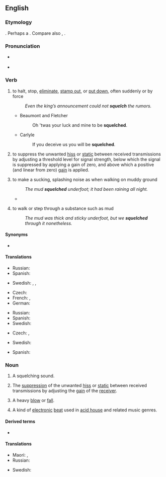 ==English==

===Etymology===
{{unk.|lang=en}}. Perhaps a {{blend|en|squash|quell|quench|nocap=1}}. Compare also {{noncog|en|squolsh}}, {{noncog|en|squoosh}}.

===Pronunciation===
* {{a|UK|GA}} {{IPA|/ˈskwɛltʃ/|lang=en}}
* {{rhymes|ɛltʃ|lang=en}}

===Verb===
{{en-verb|es}}

# {{lb|en|transitive|US}} to halt, stop, [[eliminate]], [[stamp out]], or [[put down]], often suddenly or by force
#: ''Even the king’s announcement could not '''squelch''' the rumors.''
#* Beaumont and Fletcher
#*: Oh 'twas your luck and mine to be '''squelched'''.
#* Carlyle
#*: If you deceive us you will be '''squelched'''.
# {{lb|en|transitive|radio technology}} to suppress the unwanted [[hiss]] or [[static]] between received transmissions by adjusting a threshold level for signal strength, below which the signal is suppressed by applying a gain of zero, and above which a positive (and linear from zero) [[gain]] is applied.
# {{lb|en|intransitive|British}} to make a sucking, splashing noise as when walking on muddy ground
#: ''The mud '''squelched''' underfoot; it had been raining all night.''
#* {{RQ:Wodehouse Offing|chapter=XVI|passage=[After they both fell into the lake.] Reaching the mainland some moments later and '''squelching''' back to the house, accompanied by Bobbie, like a couple of Napoleons '''squelching''' back from Moscow, [...]}}
# {{lb|en|intransitive|British}} to walk or step through a substance such as mud
#: ''The mud was thick and sticky underfoot, but we '''squelched''' through it nonetheless.''

====Synonyms====
* {{sense|to halt}} {{l|en|quash}}

====Translations====
{{trans-top|to halt, stop, eliminate}}
* Russian: {{t+|ru|уничтожа́ть}}
* Spanish: {{t+|es|aplastar}}
{{trans-mid}}
* Swedish: {{t+|sv|hejda}}, {{t+|sv|hindra}}, {{t+|sv|stoppa}}
{{trans-bottom}}

{{trans-top|radio technology: suppress hiss or static}}
{{trans-mid}}
{{trans-bottom}}

{{trans-top|to make a sucking, splashing noise}}
* Czech: {{t+|cs|čvachtat}}
* French: {{t|fr|faire floc floc}}, {{t|fr|faire flip-flap}}
* German: {{t+|de|matschen}}
{{trans-mid}}
* Russian: {{t+|ru|хлюпать}}
* Spanish: {{t+|es|chapotear}}
* Swedish: {{t+|sv|klafsa}}
{{trans-bottom}}

{{trans-top|to walk or step through a substance such as a mud}}
* Czech: {{t|cs|čvachtat se|impf}}, {{t|cs|rochnit se|impf}}
{{trans-mid}}
* Swedish: {{t+|sv|klafsa}}
{{trans-bottom}}

{{checktrans-top}}
* Spanish: {{t+check|es|chapotear}}
{{trans-mid}}
{{trans-bottom}}

===Noun===
{{en-noun|~|es}}

# {{lb|en|countable}} A squelching sound.
# {{lb|en|radio technology}} The [[suppression]] of the unwanted [[hiss]] or [[static]] between received transmissions by adjusting the [[gain]] of the [[receiver]].
# {{lb|en|countable|dated}} A heavy [[blow]] or [[fall]].
# {{lb|en|countable|music}} A kind of [[electronic]] [[beat]] used in [[acid house]] and related music genres.

====Derived terms====
* {{l|en|squelchy}}

====Translations====
{{trans-top|A squelching sound}}
* Maori: {{t|mi|pakora}}, {{t|mi|pākorakora}}
* Russian: {{t+|ru|хлюпанье|n}}
{{trans-mid}}
* Swedish: {{t|sv|klafs}}
{{trans-bottom}}